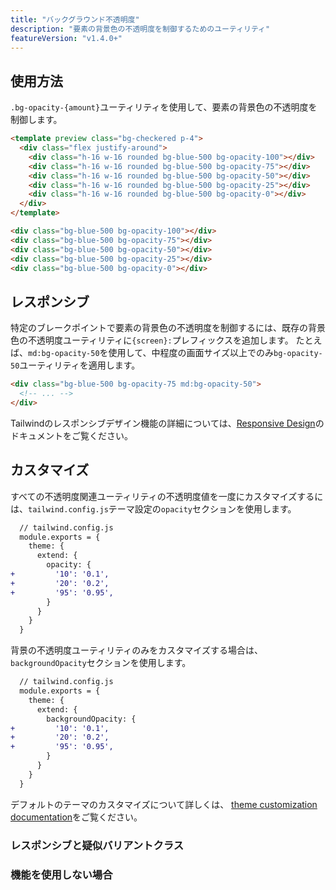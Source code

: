 ```yaml
---
title: "バックグラウンド不透明度"
description: "要素の背景色の不透明度を制御するためのユーティリティ"
featureVersion: "v1.4.0+"
---
```




## 使用方法

`.bg-opacity-{amount}`ユーティリティを使用して、要素の背景色の不透明度を制御します。

```html
<template preview class="bg-checkered p-4">
  <div class="flex justify-around">
    <div class="h-16 w-16 rounded bg-blue-500 bg-opacity-100"></div>
    <div class="h-16 w-16 rounded bg-blue-500 bg-opacity-75"></div>
    <div class="h-16 w-16 rounded bg-blue-500 bg-opacity-50"></div>
    <div class="h-16 w-16 rounded bg-blue-500 bg-opacity-25"></div>
    <div class="h-16 w-16 rounded bg-blue-500 bg-opacity-0"></div>
  </div>
</template>

<div class="bg-blue-500 bg-opacity-100"></div>
<div class="bg-blue-500 bg-opacity-75"></div>
<div class="bg-blue-500 bg-opacity-50"></div>
<div class="bg-blue-500 bg-opacity-25"></div>
<div class="bg-blue-500 bg-opacity-0"></div>
```

## レスポンシブ

特定のブレークポイントで要素の背景色の不透明度を制御するには、既存の背景色の不透明度ユーティリティに`{screen}:`プレフィックスを追加します。
たとえば、`md:bg-opacity-50`を使用して、中程度の画面サイズ以上でのみ`bg-opacity-50`ユーティリティを適用します。

```html
<div class="bg-blue-500 bg-opacity-75 md:bg-opacity-50">
  <!-- ... -->
</div>
```

Tailwindのレスポンシブデザイン機能の詳細については、[Responsive Design](/docs/responsive-design)のドキュメントをご覧ください。

## カスタマイズ

すべての不透明度関連ユーティリティの不透明度値を一度にカスタマイズするには、`tailwind.config.js`テーマ設定の`opacity`セクションを使用します。

```diff
  // tailwind.config.js
  module.exports = {
    theme: {
      extend: {
        opacity: {
+         '10': '0.1',
+         '20': '0.2',
+         '95': '0.95',
        }
      }
    }
  }
```

背景の不透明度ユーティリティのみをカスタマイズする場合は、`backgroundOpacity`セクションを使用します。

```diff
  // tailwind.config.js
  module.exports = {
    theme: {
      extend: {
        backgroundOpacity: {
+         '10': '0.1',
+         '20': '0.2',
+         '95': '0.95',
        }
      }
    }
  }
```

デフォルトのテーマのカスタマイズについて詳しくは、 [theme customization documentation](/docs/theme#customizing-the-default-theme)をご覧ください。

### レスポンシブと疑似バリアントクラス

<Variants plugin="backgroundOpacity" />

### 機能を使用しない場合

<Disabling plugin="backgroundOpacity" />
